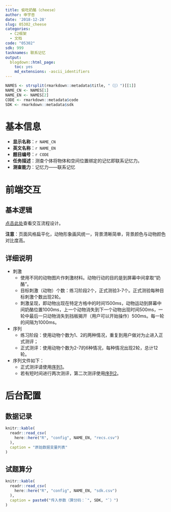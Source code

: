 ```yaml
---
title: 偷吃奶酪（cheese）
author: 申宇杏
date: '2018-12-28'
slug: 05302_cheese
categories:
  - C2框架
  - 文档
code: "05302"
sdk: 999
tasknames: 联系记忆
output:
  blogdown::html_page:
    toc: yes
    md_extensions: -ascii_identifiers
---
```


```r
NAMES <- strsplit(rmarkdown::metadata$title, "（|）")[[1]]
NAME_CN <- NAMES[1]
NAME_EN <- NAMES[2]
CODE <- rmarkdown::metadata$code
SDK <- rmarkdown::metadata$sdk
```

# 基本信息

* **显示名称**：`r NAME_CN`
* **英文名称**：`r NAME_EN`
* **题目编号**：`r CODE`
* **任务描述**：测查个体将物体和空间位置绑定的记忆即联系记忆力。
* **测查能力**：记忆力——联系记忆

# 前端交互

## 基本逻辑

[点击此处](https://i1unwb.axshare.com){target="_blank"}查看交互流程设计。

**注意**：页面风格扁平化，动物形象画风统一，背景清晰简单，背景颜色与动物颜色对比度高。

## 详细说明

* 刺激
    + 使用不同的动物图片作刺激材料。动物行动的目的是到屏幕中间拿取“奶酪”。
    + 目标刺激（动物）个数：练习阶段2个，正式测验3-7个。正式测验每种目标刺激个数出现2轮。
    + 刺激呈现，即动物出现在特定方格中的时间1500ms，动物运动到屏幕中间奶酪位置1000ms，上一个动物消失到下一个动物出现时间500ms，一轮中最后一只动物消失到挡板揭开（用户可以开始操作）500ms。每一轮的间隔为1000ms。
* 序列
    + 练习阶段：使用动物个数为1、2的两种情况，重复到用户做对为止进入正式测评；
    + 正式测评：使用动物个数为2-7的6种情况，每种情况出现2轮，总计12轮。
* 序列文件如下：
    + 正式测评请使用[序列1](/seq/cheese_normal.json){target="_blank"}。
    + 若有短时间进行两次测评，第二次测评使用[序列2](/seq/cheese_extra.json){target="_blank"}。

# 后台配置

## 数据记录

```r
knitr::kable(
  readr::read_csv(
    here::here("R", "config", NAME_EN, "recs.csv")
  ),
  caption = "原始数据变量列表"
)
```

## 试题算分

```r
knitr::kable(
  readr::read_csv(
    here::here("R", "config", NAME_EN, "sdk.csv")
  ),
  caption = paste0("传入参数（算分码：`", SDK, "`）")
)
```
